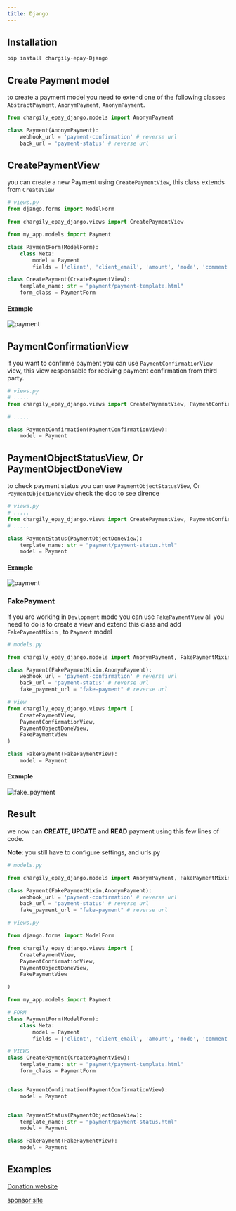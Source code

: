 ```yaml
---
title: Django
---
```


## Installation
```py
pip install chargily-epay-Django
```

## Create Payment model 
to create a payment model you need to extend one of the following classes `AbstractPayment`, `AnonymPayment`, `AnonymPayment`.

```py 
from chargily_epay_django.models import AnonymPayment

class Payment(AnonymPayment):
    webhook_url = 'payment-confirmation' # reverse url
    back_url = 'payment-status' # reverse url
```

## CreatePaymentView
you can create a new Payment using `CreatePaymentView`, this class extends from `CreateView` 

```py
# views.py
from django.forms import ModelForm

from chargily_epay_django.views import CreatePaymentView

from my_app.models import Payment

class PaymentForm(ModelForm):
    class Meta:
        model = Payment
        fields = ['client', 'client_email', 'amount', 'mode', 'comment']

class CreatePayment(CreatePaymentView):
    template_name: str = "payment/payment-template.html"
    form_class = PaymentForm
```

#### Example
![payment](https://github.com/Chargily/chargily-epay-django/raw/main/images/create_payment.png)

## PaymentConfirmationView
if you want to confirme payment you can use `PaymentConfirmationView` view, this view responsable for reciving payment confirmation from third party.

```py
# views.py
# .....
from chargily_epay_django.views import CreatePaymentView, PaymentConfirmationView

# .....

class PaymentConfirmation(PaymentConfirmationView):
    model = Payment
```
## PaymentObjectStatusView, Or PaymentObjectDoneView
to check payment status you can use `PaymentObjectStatusView`, Or `PaymentObjectDoneView` check the doc to see dirence

```py
# views.py
# .....
from chargily_epay_django.views import CreatePaymentView, PaymentConfirmationView, PaymentObjectDoneView
# .....

class PaymentStatus(PaymentObjectDoneView):
    template_name: str = "payment/payment-status.html"
    model = Payment
```


#### Example
![payment](https://github.com/Chargily/chargily-epay-django/raw/main/images/payment_status.png)


### FakePayment
if you are working in `Devlopment` mode you can use `FakePaymentView` all you need to do is to create a view and extend this class and add `FakePaymentMixin`  , to `Payment` model

```py
# models.py

from chargily_epay_django.models import AnonymPayment, FakePaymentMixin

class Payment(FakePaymentMixin,AnonymPayment):
    webhook_url = 'payment-confirmation' # reverse url
    back_url = 'payment-status' # reverse url
    fake_payment_url = "fake-payment" # reverse url
```

```py
# view 
from chargily_epay_django.views import (
    CreatePaymentView,
    PaymentConfirmationView,
    PaymentObjectDoneView,
    FakePaymentView
)

class FakePayment(FakePaymentView):
    model = Payment
```

#### Example 
![fake_payment](https://github.com/Chargily/chargily-epay-django/raw/main/images/fake_payment.png)



## Result
we now can **CREATE**, **UPDATE** and **READ** payment using this few lines of code.

**Note**: you still have to configure settings, and urls.py

```py 
# models.py

from chargily_epay_django.models import AnonymPayment, FakePaymentMixin

class Payment(FakePaymentMixin,AnonymPayment):
    webhook_url = 'payment-confirmation' # reverse url
    back_url = 'payment-status' # reverse url
    fake_payment_url = "fake-payment" # reverse url
```

```py
# views.py

from django.forms import ModelForm

from chargily_epay_django.views import (
    CreatePaymentView,
    PaymentConfirmationView,
    PaymentObjectDoneView,
    FakePaymentView

)

from my_app.models import Payment

# FORM
class PaymentForm(ModelForm):
    class Meta:
        model = Payment
        fields = ['client', 'client_email', 'amount', 'mode', 'comment']

# VIEWS
class CreatePayment(CreatePaymentView):
    template_name: str = "payment/payment-template.html"
    form_class = PaymentForm


class PaymentConfirmation(PaymentConfirmationView):
    model = Payment


class PaymentStatus(PaymentObjectDoneView):
    template_name: str = "payment/payment-status.html"
    model = Payment

class FakePayment(FakePaymentView):
    model = Payment
```

## Examples
[Donation website](https://github.com/tarek-berkane/donation_website)

[sponsor site](https://github.com/tarek-berkane/Sponsor-site)